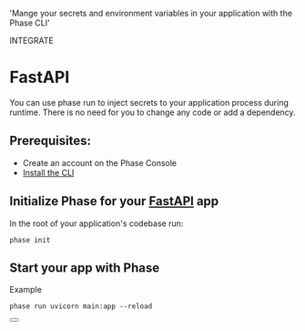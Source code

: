 
  'Mange your secrets and environment variables in your application with the Phase CLI'

<Tag variant="small">INTEGRATE</Tag>

# FastAPI

You can use phase run to inject secrets to your application process during runtime. There is no need for you to change any code or add a dependency.

## Prerequisites:

- Create an account on the Phase Console
- [Install the CLI](/cli)

## Initialize Phase for your [FastAPI](https://fastapi.tiangolo.com) app

In the root of your application's codebase run:

```fish
phase init
```

## Start your app with Phase

Example

```fish
phase run uvicorn main:app --reload
```

<div className="not-prose">
  <Button
    href="https://fastapi.tiangolo.com/advanced/settings"
    variant="text"
    arrow="right"
    children="FastAPI Docs"
  />
</div>
